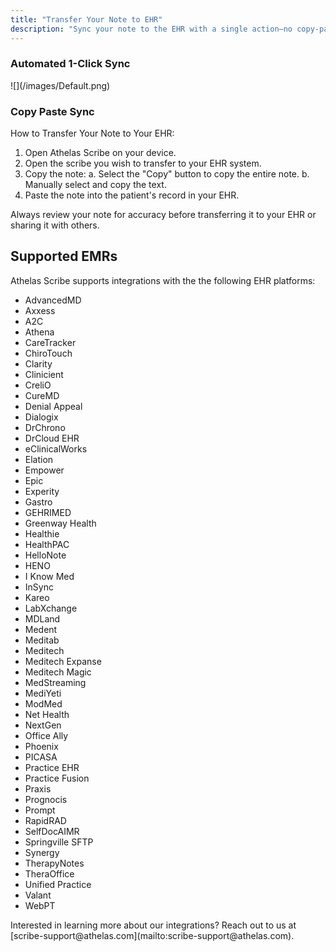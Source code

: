 ```yaml
---
title: "Transfer Your Note to EHR"
description: "Sync your note to the EHR with a single action—no copy-paste required."
---
```


### Automated 1-Click Sync

<Frame>
  ![](/images/Default.png)
</Frame>

### Copy Paste Sync

How to Transfer Your Note to Your EHR:

1. Open Athelas Scribe on your device.
2. Open the scribe you wish to transfer to your EHR system.
3. Copy the note:
   a. Select the "Copy" button to copy the entire note.
   b. Manually select and copy the text.
4. Paste the note into the patient's record in your EHR.

<Tip>
   Always review your note for accuracy before transferring it to your EHR or sharing it with others. 
</Tip>

## Supported EMRs

Athelas Scribe supports integrations with the the following EHR platforms:

- AdvancedMD
- Axxess
- A2C
- Athena
- CareTracker
- ChiroTouch
- Clarity
- Clinicient
- CreliO
- CureMD
- Denial Appeal
- Dialogix
- DrChrono
- DrCloud EHR
- eClinicalWorks
- Elation
- Empower
- Epic
- Experity
- Gastro
- GEHRIMED
- Greenway Health
- Healthie
- HealthPAC
- HelloNote
- HENO
- I Know Med
- InSync
- Kareo
- LabXchange
- MDLand
- Medent
- Meditab
- Meditech
- Meditech Expanse
- Meditech Magic
- MedStreaming
- MediYeti
- ModMed
- Net Health
- NextGen
- Office Ally
- Phoenix
- PICASA
- Practice EHR
- Practice Fusion
- Praxis
- Prognocis
- Prompt
- RapidRAD
- SelfDocAIMR
- Springville SFTP
- Synergy
- TherapyNotes
- TheraOffice
- Unified Practice
- Valant
- WebPT

<Tip>
  Interested in learning more about our integrations? Reach out to us at [scribe-support@athelas.com](mailto:scribe-support@athelas.com). 
</Tip>